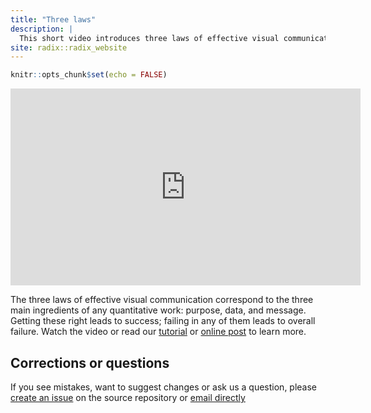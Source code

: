```yaml
---
title: "Three laws"
description: |
  This short video introduces three laws of effective visual communication: have a clear **purpose**, show the data **clearly**, and make the **message** obvious.
site: radix::radix_website
---
```


```r
knitr::opts_chunk$set(echo = FALSE)
```

<iframe width="560" height="315" src="https://www.youtube.com/embed/pfxulpF9XOw" frameborder="0" allow="accelerometer; autoplay; encrypted-media; gyroscope; picture-in-picture" allowfullscreen></iframe>

The three laws of effective visual communication correspond to the three main ingredients of any quantitative work: purpose, data, and message. Getting these right leads to success; failing in any of them leads to overall failure. Watch the video or read our [tutorial](tutorial.html) or [online post](https://graphicsprinciples.github.io/gallery/posts/2019/2019-09-09-three-laws-vizcom/) to learn more. 

## Corrections or questions {.appendix}

If you see mistakes, want to suggest changes or ask us a question, please [create an issue](https://github.com/GraphicsPrinciples/GraphicsPrinciples.github.io/issues) on the source repository or [email directly](mailto:bailliem@gmail.com)
